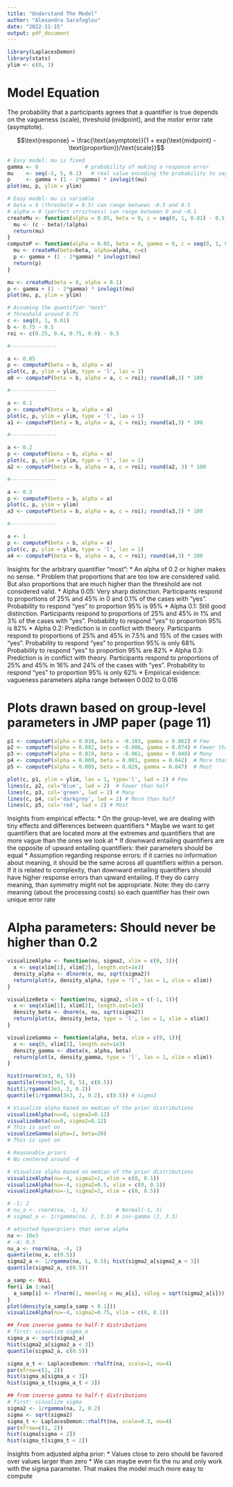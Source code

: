 ```yaml
---
title: "Understand The Model"
author: "Alexandra Sarafoglou"
date: "2022-11-15"
output: pdf_document
---
```


```r
library(LaplacesDemon)
library(stats)
ylim <- c(0, 1)
```


# Model Equation

The probability that a participants agrees that a quantifier is true depends on the vagueness (scale), threshold (midpoint), and the motor error rate (asymptote). 

$$\text{response} ~ \frac{\text{asymptote}}{1 + exp(\text{midpoint} - \text{proportion})/\text{scale}}$$

```r
# Easy model: mu is fixed
gamma <- 0               # probability of making a response error
mu    <- seq(-5, 5, 0.1)   # real value encoding the probability to say yes
p     <- gamma + (1 - 2*gamma) * invlogit(mu)
plot(mu, p, ylim = ylim)
```

```r
# Easy model: mu is variable
# beta = 0 (threshold = 0.5) can range between -0.5 and 0.5
# alpha = 0 (perfect strictness) can range between 0 and ~0.1
createMu <- function(alpha = 0.05, beta = 0, c = seq(0, 1, 0.01) - 0.5){
  mu <- (c - beta)/(alpha) 
  return(mu)
}
computeP <- function(alpha = 0.05, beta = 0, gamma = 0, c = seq(0, 1, 0.01) - 0.5){
  mu <- createMu(beta=beta, alpha=alpha, c=c)
  p <- gamma + (1 - 2*gamma) * invlogit(mu)
  return(p)
}

mu <- createMu(beta = 0, alpha = 0.1) 
p <- gamma + (1 - 2*gamma) * invlogit(mu)
plot(mu, p, ylim = ylim)
```

```r
# Assuming the quantifier "most" 
# Threshold around 0.75
c <- seq(0, 1, 0.01) 
b <- 0.75 - 0.5
roi <- c(0.25, 0.4, 0.75, 0.9) - 0.5

#---------------

a <- 0.05
p <- computeP(beta = b, alpha = a)
plot(c, p, ylim = ylim, type = 'l', las = 1)
a0 <- computeP(beta = b, alpha = a, c = roi); round(a0,3) * 100

#---------------

a <- 0.1
p <- computeP(beta = b, alpha = a)
plot(c, p, ylim = ylim, type = 'l', las = 1)
a1 <- computeP(beta = b, alpha = a, c = roi); round(a1,3) * 100

#---------------

a <- 0.2
p <- computeP(beta = b, alpha = a)
plot(c, p, ylim = ylim, type = 'l', las = 1)
a2 <- computeP(beta = b, alpha = a, c = roi); round(a2, 3) * 100

#---------------

a <- 0.3
p <- computeP(beta = b, alpha = a)
plot(c, p, ylim = ylim)
a3 <- computeP(beta = b, alpha = a, c = roi); round(a3,3) * 100

#---------------

a <- 1
p <- computeP(beta = b, alpha = a)
plot(c, p, ylim = ylim, type = 'l', las = 1)
a4 <- computeP(beta = b, alpha = a, c = roi); round(a4,3) * 100
```

Insights for the arbitrary quantifier "most":
* An alpha of 0.2 or higher makes no sense.
* Problem that proportions that are too low are considered valid. But also proportions that are much higher than the threshold are not considered valid.
* Alpha 0.05: Very sharp distinction. Participants respond to proportions of 25% and 45% in 0 and 0.1% of the cases with "yes". Probability to respond "yes" to proportion 95% is 95%
* Alpha 0.1: Still good distinction. Participants respond to proportions of 25% and 45% in 1% and 3% of the cases with "yes". 
Probability to respond "yes" to proportion 95% is 82%
* Alpha 0.2: Prediction is in conflict with theory. Participants respond to proportions of 25% and 45% in 7.5% and 15% of the cases with "yes". Probability to respond "yes" to proportion 95% is only 68%
Probability to respond "yes" to proportion 95% are 82%
* Alpha 0.3: Prediction is in conflict with theory. Participants respond to proportions of 25% and 45% in 16% and 24% of the cases with "yes". Probability to respond "yes" to proportion 95% is only 62%
* Empirical evidence: vagueness parameters alpha range between 0.002 to 0.016

# Plots drawn based on group-level parameters in JMP paper (page 11)

```r
p1 <- computeP(alpha = 0.016, beta = -0.103, gamma = 0.062) # Few
p2 <- computeP(alpha = 0.002, beta = -0.006, gamma = 0.074) # Fewer than half
p3 <- computeP(alpha = 0.019, beta = -0.061, gamma = 0.048) # Many
p4 <- computeP(alpha = 0.009, beta = 0.001, gamma = 0.042)  # More than half
p5 <- computeP(alpha = 0.009, beta = 0.029, gamma = 0.047)  # Most

plot(c, p1, ylim = ylim, las = 1, type='l', lwd = 2) # Few
lines(c, p2, col='blue', lwd = 2)  # Fewer than half
lines(c, p3, col='green', lwd = 2) # Many
lines(c, p4, col='darkgrey', lwd = 2) # More than half
lines(c, p5, col='red', lwd = 2) # Most
```

Insights from empirical effects:
* On the group-level, we are dealing with tiny effects and differences between quantifiers
* Maybe we want to get quantifiers that are located more at the extremes and quantifiers that are more vague than the ones we look at
* If downward entailing quantifiers are the opposite of upward entailing quantifiers: their parameters should be equal
* Assumption regarding response errors: if it carries no information about meaning, it should be the same across all quantifiers within a person. If it is related to complexity, than downward entailing quantifiers should have higher response errors than upward entailing. If they do carry meaning, than symmetry might not be appropriate. Note: they do carry meaning (about the processing costs) so each quantifier has their own unique error rate

# Alpha parameters: Should never be higher than 0.2

```r
visualizeAlpha <- function(nu, sigma2, xlim = c(0, 3)){
  x <- seq(xlim[1], xlim[2], length.out=1e3)
  density_alpha <- dlnorm(x, nu, sqrt(sigma2))
  return(plot(x, density_alpha, type = 'l', las = 1, xlim = xlim))
}

visualizeBeta <- function(nu, sigma2, xlim = c(-1, 1)){
  x <- seq(xlim[1], xlim[2], length.out=1e3)
  density_beta <- dnorm(x, nu, sqrt(sigma2))
  return(plot(x, density_beta, type = 'l', las = 1, xlim = xlim))
}

visualizeGamma <- function(alpha, beta, xlim = c(0, 1)){
  x <- seq(0, xlim[2], length.out=1e3)
  density_gamma <- dbeta(x, alpha, beta)
  return(plot(x, density_gamma, type = 'l', las = 1, xlim = xlim))
}

hist(rnorm(3e3, 0, 5))
quantile(rnorm(3e3, 0, 5), c(0.5))
hist(1/rgamma(3e3, 2, 0.2))
quantile(1/rgamma(3e3, 2, 0.2), c(0.5)) # sigma2

# Visualize alpha based on median of the prior distributions
visualizeAlpha(nu=0, sigma2=0.12)
visualizeBeta(nu=0, sigma2=0.12)
# This is spot on
visualizeGamma(alpha=2, beta=20)
# This is spot on
```



```r
# Reasonable priors
# Nu centered around -4

# Visualize alpha based on median of the prior distributions
visualizeAlpha(nu=-4, sigma2=1, xlim = c(0, 0.1))
visualizeAlpha(nu=-4, sigma2=0.5, xlim = c(0, 0.1))
visualizeAlpha(nu=-1, sigma2=2, xlim = c(0, 0.5))

# -1; 2
# nu_a <- rnorm(na, -1, 5)         # Normal(-1, 5)
# sigma2_a <- 1/rgamma(na, 2, 3.3) # inv-gamma (2, 3.3)

# adjusted hyperpriors that serve alpha
na <- 10e3
# -4; 0.5
nu_a <- rnorm(na, -4, 1)         
quantile(nu_a, c(0.5))
sigma2_a <- 1/rgamma(na, 1, 0.5); hist(sigma2_a[sigma2_a < 3])
quantile(sigma2_a, c(0.5)) 

a_samp <- NULL
for(i in 1:na){
  a_samp[i] <- rlnorm(1, meanlog = nu_a[i], sdlog = sqrt(sigma2_a[i]))
}
plot(density(a_samp[a_samp < 0.1]))
visualizeAlpha(nu=-4, sigma2=0.75, xlim = c(0, 0.1))

## from inverse gamma to half-t distributions
# first: visualize sigma_a
sigma_a <- sqrt(sigma2_a)
hist(sigma2_a[sigma2_a < 3])
quantile(sigma2_a, c(0.5)) 

sigma_a_t <- LaplacesDemon::rhalft(na, scale=1, nu=4)
par(mfrow=c(1, 2))
hist(sigma_a[sigma_a < 3])
hist(sigma_a_t[sigma_a_t < 3])

## from inverse gamma to half-t distributions
# first: visualize sigma
sigma2 <- 1/rgamma(na, 2, 0.2)
sigma <- sqrt(sigma2)
sigma_t <- LaplacesDemon::rhalft(na, scale=0.3, nu=4)
par(mfrow=c(1, 2))
hist(sigma[sigma < 2])
hist(sigma_t[sigma_t < 2])
```

Insights from adjusted alpha prior:
* Values close to zero should be favored over values larger than zero
* We can maybe even fix the nu and only work with the sigma parameter. That makes the model much more easy to compute



